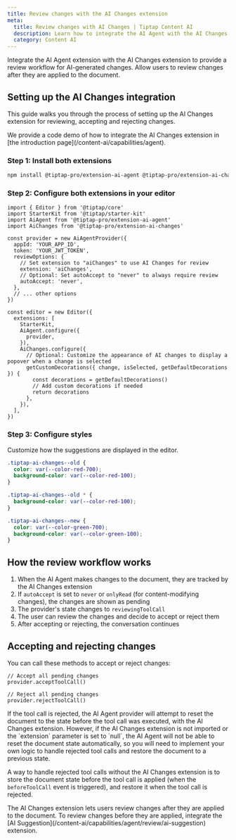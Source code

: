 ```yaml
---
title: Review changes with the AI Changes extension
meta:
  title: Review changes with AI Changes | Tiptap Content AI
  description: Learn how to integrate the AI Agent with the AI Changes extension to review AI-generated changes.
  category: Content AI
---
```



Integrate the AI Agent extension with the AI Changes extension to provide a review workflow for AI-generated changes. Allow users to review changes after they are applied to the document.

## Setting up the AI Changes integration

This guide walks you through the process of setting up the AI Changes extension for reviewing, accepting and rejecting changes.

<Callout title="Note" variant="info">
  We provide a code demo of how to integrate the AI Changes extension in [the introduction
  page](/content-ai/capabilities/agent).
</Callout>

### Step 1: Install both extensions

```bash
npm install @tiptap-pro/extension-ai-agent @tiptap-pro/extension-ai-changes
```

### Step 2: Configure both extensions in your editor

```tsx
import { Editor } from '@tiptap/core'
import StarterKit from '@tiptap/starter-kit'
import AiAgent from '@tiptap-pro/extension-ai-agent'
import AiChanges from '@tiptap-pro/extension-ai-changes'

const provider = new AiAgentProvider({
  appId: 'YOUR_APP_ID',
  token: 'YOUR_JWT_TOKEN',
  reviewOptions: {
    // Set extension to "aiChanges" to use AI Changes for review
    extension: 'aiChanges',
    // Optional: Set autoAccept to "never" to always require review
    autoAccept: 'never',
  },
  // ... other options
})

const editor = new Editor({
  extensions: [
    StarterKit,
    AiAgent.configure({
      provider,
    }),
    AiChanges.configure({
      // Optional: Customize the appearance of AI changes to display a popover when a change is selected
      getCustomDecorations({ change, isSelected, getDefaultDecorations }) {
        const decorations = getDefaultDecorations()
        // Add custom decorations if needed
        return decorations
      },
    }),
  ],
})
```

### Step 3: Configure styles

Customize how the suggestions are displayed in the editor.

```css
.tiptap-ai-changes--old {
  color: var(--color-red-700);
  background-color: var(--color-red-100);
}

.tiptap-ai-changes--old * {
  background-color: var(--color-red-100);
}

.tiptap-ai-changes--new {
  color: var(--color-green-700);
  background-color: var(--color-green-100);
}
```

## How the review workflow works

1. When the AI Agent makes changes to the document, they are tracked by the AI Changes extension
2. If `autoAccept` is set to `never` or `onlyRead` (for content-modifying changes), the changes are shown as pending
3. The provider's state changes to `reviewingToolCall`
4. The user can review the changes and decide to accept or reject them
5. After accepting or rejecting, the conversation continues

## Accepting and rejecting changes

You can call these methods to accept or reject changes:

```tsx
// Accept all pending changes
provider.acceptToolCall()

// Reject all pending changes
provider.rejectToolCall()
```

<Callout title="Note" variant="warning">
  If the tool call is rejected, the AI Agent provider will attempt to reset the document to the
  state before the tool call was executed, with the AI Changes extension. However, if the AI Changes
  extension is not imported or the `extension` parameter is set to `null`, the AI Agent will not be
  able to reset the document state automatically, so you will need to implement your own logic to
  handle rejected tool calls and restore the document to a previous state.
</Callout>

A way to handle rejected tool calls without the AI Changes extension is to store the document state before the tool call is applied (when the `beforeToolCall` event is triggered), and restore it when the tool call is rejected.

<Callout title="Note" variant="info">
  The AI Changes extension lets users review changes after they are applied to the document. To
  review changes before they are applied, integrate the [AI
  Suggestion](/content-ai/capabilities/agent/review/ai-suggestion) extension.
</Callout>
